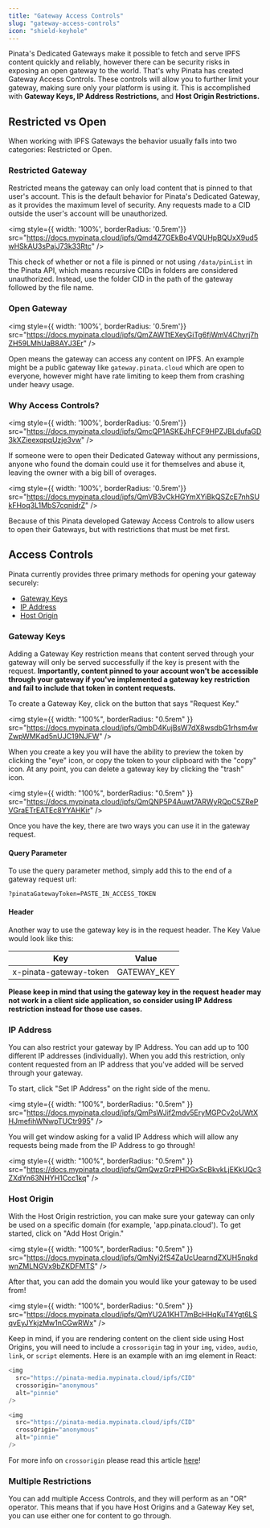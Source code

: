 ```yaml
---
title: "Gateway Access Controls"
slug: "gateway-access-controls"
icon: "shield-keyhole"
---
```


Pinata's Dedicated Gateways make it possible to fetch and serve IPFS content quickly and reliably, however there can be security risks in exposing an open gateway to the world. That's why Pinata has created Gateway Access Controls. These controls will allow you to further limit your gateway, making sure only your platform is using it. This is accomplished with **Gateway Keys, IP Address Restrictions,** and **Host Origin Restrictions.**

## Restricted vs Open

When working with IPFS Gateways the behavior usually falls into two categories: Restricted or Open.

### Restricted Gateway

Restricted means the gateway can only load content that is pinned to that user's account. This is the default behavior for Pinata's Dedicated Gateway, as it provides the maximum level of security. Any requests made to a CID outside the user's account will be unauthorized.

<img style={{ width: '100%', borderRadius: '0.5rem'}} src="https://docs.mypinata.cloud/ipfs/Qmd4Z7GEkBo4VQUHpBQUxX9ud5wHSkAU3sPajJ73k33Rtc" />

<Info>This check of whether or not a file is pinned or not using `/data/pinList` in the Pinata API, which means recursive CIDs in folders are considered unauthorized. Instead, use the folder CID in the path of the gateway followed by the file name.</Info>

### Open Gateway

<img style={{ width: '100%', borderRadius: '0.5rem'}} src="https://docs.mypinata.cloud/ipfs/QmZAWTtEXeyGiTg6fjWmV4Chyrj7hZH59LMhUaB8AYJ3Er" />

Open means the gateway can access any content on IPFS. An example might be a public gateway like `gateway.pinata.cloud` which are open to everyone, however might have rate limiting to keep them from crashing under heavy usage.

### Why Access Controls?

<img style={{ width: '100%', borderRadius: '0.5rem'}} src="https://docs.mypinata.cloud/ipfs/QmcQP1ASKEJhFCF9HPZJBLdufaGD3kXZieexqpqUzje3vw" />

If someone were to open their Dedicated Gateway without any permissions, anyone who found the domain could use it for themselves and abuse it, leaving the owner with a big bill of overages.

<img style={{ width: '100%', borderRadius: '0.5rem'}} src="https://docs.mypinata.cloud/ipfs/QmVB3vCkHGYmXYiBkQSZcE7nhSUkFHoq3L1MbS7cqnidrZ" />


Because of this Pinata developed Gateway Access Controls to allow users to open their Gateways, but with restrictions that must be met first.


## Access Controls

Pinata currently provides three primary methods for opening your gateway securely:
- [Gateway Keys](#gateway-keys)
- [IP Address](#ip-address)
- [Host Origin](#host-origin)

### Gateway Keys

Adding a Gateway Key restriction means that content served through your gateway will only be served successfully if the key is present with the request. **Importantly, content pinned to your account won't be accessible through your gateway if you've implemented a gateway key restriction and fail to include that token in content requests.**

To create a Gateway Key, click on the button that says "Request Key."

<img
  style={{ width: "100%", borderRadius: "0.5rem" }}
  src="https://docs.mypinata.cloud/ipfs/QmbD4KujBsW7dX8wsdbG1rhsm4wZwpWMKad5nUJC19NJFW"
/>

When you create a key you will have the ability to preview the token by clicking the "eye" icon, or copy the token to your clipboard with the "copy" icon. At any point, you can delete a gateway key by clicking the "trash" icon.

<img
  style={{ width: "100%", borderRadius: "0.5rem" }}
  src="https://docs.mypinata.cloud/ipfs/QmQNP5P4Auwt7ARWyRQpC5ZRePVGraETrEATEc8YYAHKir"
/>

Once you have the key, there are two ways you can use it in the gateway request.

#### Query Parameter

To use the query parameter method, simply add this to the end of a gateway request url:

```
?pinataGatewayToken=PASTE_IN_ACCESS_TOKEN
```

#### Header

Another way to use the gateway key is in the request header. The Key Value would look like this:

| Key                    | Value        |
| ---------------------- | ------------ |
| x-pinata-gateway-token | GATEWAY_KEY |

**Please keep in mind that using the gateway key in the request header may not work in a client side application, so consider using IP Address restriction instead for those use cases.**

### IP Address

You can also restrict your gateway by IP Address. You can add up to 100 different IP addresses (individually). When you add this restriction, only content requested from an IP address that you've added will be served through your gateway.

To start, click "Set IP Address" on the right side of the menu.

<img
  style={{ width: "100%", borderRadius: "0.5rem" }}
  src="https://docs.mypinata.cloud/ipfs/QmPsWJif2mdv5EryMGPCv2oUWtXHJmefihWNwpTUCtr995"
/>

You will get window asking for a valid IP Address which will allow any requests being made from the IP Address to go through!

<img
  style={{ width: "100%", borderRadius: "0.5rem" }}
  src="https://docs.mypinata.cloud/ipfs/QmQwzGrzPHDGxScBkvkLjEKkUQc3ZXdYn63NHYH1Ccc1kq"
/>

### Host Origin

With the Host Origin restriction, you can make sure your gateway can only be used on a specific domain (for example, 'app.pinata.cloud'). To get started, click on "Add Host Origin."

<img
  style={{ width: "100%", borderRadius: "0.5rem" }}
  src="https://docs.mypinata.cloud/ipfs/QmNyi2fS4ZaUcUearndZXUH5nqkdwnZMLNGVx9bZKDFMTS"
/>

After that, you can add the domain you would like your gateway to be used from!

<img
  style={{ width: "100%", borderRadius: "0.5rem" }}
  src="https://docs.mypinata.cloud/ipfs/QmYU2A1KHT7mBcHHqKuT4Ygt6LSqvEyJYkjzMw1nCGwRWx"
/>

Keep in mind, if you are rendering content on the client side using Host Origins, you will need to include a `crossorigin` tag in your `img`, `video`, `audio`, `link`, or `script` elements. Here is an example with an img element in React:

<CodeGroup>

```javascript html
<img
  src="https://pinata-media.mypinata.cloud/ipfs/CID"
  crossorigin="anonymous"
  alt="pinnie"
/>
```

```javascript React
<img
  src="https://pinata-media.mypinata.cloud/ipfs/CID"
  crossOrigin="anonymous"
  alt="pinnie"
/>
```

</CodeGroup>

For more info on `crossorigin` please read this article [here](https://developer.mozilla.org/en-US/docs/Web/HTML/Attributes/crossorigin)!

### Multiple Restrictions

You can add multiple Access Controls, and they will perform as an "OR" operator. This means that if you have Host Origins and a Gateway Key set, you can use either one for content to go through.
